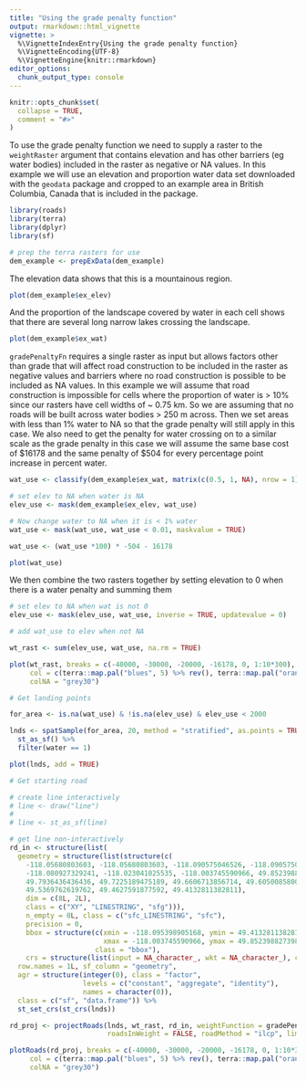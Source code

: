 ```yaml
---
title: "Using the grade penalty function"
output: rmarkdown::html_vignette
vignette: >
  %\VignetteIndexEntry{Using the grade penalty function}
  %\VignetteEncoding{UTF-8}
  %\VignetteEngine{knitr::rmarkdown}
editor_options: 
  chunk_output_type: console
---
```


```r
knitr::opts_chunk$set(
  collapse = TRUE,
  comment = "#>"
)
```

To use the grade penalty function we need to supply a raster to the `weightRaster` argument that contains elevation and has other barriers (eg water bodies) included in the raster as negative or NA values. In this example we will use an elevation and proportion water data set downloaded with the `geodata` package and cropped to an example area in British Columbia, Canada that is included in the package.    

```r
library(roads)
library(terra)
library(dplyr)
library(sf)

# prep the terra rasters for use
dem_example <- prepExData(dem_example)
```

The elevation data shows that this is a mountainous region. 
```r
plot(dem_example$ex_elev)
```

And the proportion of the landscape covered by water in each cell shows that there are several long narrow lakes crossing the landscape. 
```r
plot(dem_example$ex_wat)
```

`gradePenaltyFn` requires a single raster as input but allows factors other than grade that will affect road construction to be included in the raster as negative values and barriers where no road construction is possible to be included as NA values. In this example we will assume that road construction is impossible for cells where the proportion of water is > 10% since our rasters have cell widths of ~ 0.75 km. So we are assuming that no roads will be built across water bodies > 250 m across. Then we set areas with less than 1% water to NA so that the grade penalty will still apply in this case. We also need to get the penalty for water crossing on to a similar scale as the grade penalty in this case we will assume the same base cost of \$16178 and the same penalty of \$504 for every percentage point increase in percent water. 

```r
wat_use <- classify(dem_example$ex_wat, matrix(c(0.5, 1, NA), nrow = 1))

# set elev to NA when water is NA
elev_use <- mask(dem_example$ex_elev, wat_use)

# Now change water to NA when it is < 1% water
wat_use <- mask(wat_use, wat_use < 0.01, maskvalue = TRUE)

wat_use <- (wat_use *100) * -504 - 16178

plot(wat_use)
```

We then combine the two rasters together by setting elevation to 0 when there is a water penalty and summing them

```r
# set elev to NA when wat is not 0
elev_use <- mask(elev_use, wat_use, inverse = TRUE, updatevalue = 0)

# add wat_use to elev when not NA

wt_rast <- sum(elev_use, wat_use, na.rm = TRUE)

plot(wt_rast, breaks = c(-40000, -30000, -20000, -16178, 0, 1:10*300), 
     col = c(terra::map.pal("blues", 5) %>% rev(), terra::map.pal("oranges", 10)), 
     colNA = "grey30")
```

```r
# Get landing points

for_area <- is.na(wat_use) & !is.na(elev_use) & elev_use < 2000

lnds <- spatSample(for_area, 20, method = "stratified", as.points = TRUE) %>%
  st_as_sf() %>% 
  filter(water == 1)

plot(lnds, add = TRUE)

# Get starting road

# create line interactively
# line <- draw("line")
# 
# line <- st_as_sf(line)

# get line non-interactively
rd_in <- structure(list(
  geometry = structure(list(structure(c(
    -118.05680803603, -118.05680803603, -118.090575046526, -118.090575046526, -118.095398905168, 
    -118.080927329241, -118.023041025535, -118.003745590966, 49.8523988273988, 
    49.7936436436436, 49.7225189475189, 49.6606713856714, 49.6050085800086, 
    49.5369762619762, 49.4627591877592, 49.4132811382811), 
    dim = c(8L, 2L),
    class = c("XY", "LINESTRING", "sfg"))),
    n_empty = 0L, class = c("sfc_LINESTRING", "sfc"),
    precision = 0, 
    bbox = structure(c(xmin = -118.095398905168, ymin = 49.4132811382811, 
                       xmax = -118.003745590966, ymax = 49.8523988273988),
                     class = "bbox"), 
    crs = structure(list(input = NA_character_, wkt = NA_character_), class = "crs"))),
  row.names = 1L, sf_column = "geometry", 
  agr = structure(integer(0), class = "factor", 
                  levels = c("constant", "aggregate", "identity"), 
                  names = character(0)),
  class = c("sf", "data.frame")) %>% 
  st_set_crs(st_crs(lnds))

```

```r
rd_proj <- projectRoads(lnds, wt_rast, rd_in, weightFunction = gradePenaltyFn, 
                        roadsInWeight = FALSE, roadMethod = "ilcp", limit = 100)

plotRoads(rd_proj, breaks = c(-40000, -30000, -20000, -16178, 0, 1:10*300), 
     col = c(terra::map.pal("blues", 5) %>% rev(), terra::map.pal("oranges", 10)), 
     colNA = "grey30")


```

